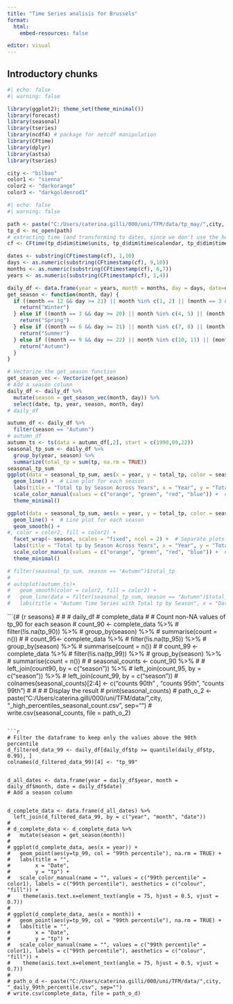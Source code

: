 ---
title: "Time Series analisis for Brussels"
format: 
  html:
    embed-resources: false

editor: visual
---

## Introductory chunks

```{r libraries}
#| echo: false
#| warning: false

library(ggplot2); theme_set(theme_minimal())
library(forecast)
library(seasonal)
library(tseries)
library(ncdf4) # package for netcdf manipulation
library(CFtime)
library(dplyr)
library(astsa)
library(tseries)
```

```{r edit}
city <- "bilbao"
color1 <- "sienna"
color2 <- "darkorange"
color3 <- "darkgoldenrod1"
```

```{r data-daily}
#| echo: false
#| warning: false

path <- paste("C:/Users/caterina.gilli/000/uni/TFM/data/tp_may/",city, "/tp_", city, "_sum.nc", sep="")
tp_d <- nc_open(path)
# extracting time (and transforming to dates, since we don't use the hours)
cf <- CFtime(tp_d$dim$time$units, tp_d$dim$time$calendar, tp_d$dim$time$vals)

dates <- substring(CFtimestamp(cf), 1,10)
days <- as.numeric(substring(CFtimestamp(cf), 9,10))
months <- as.numeric(substring(CFtimestamp(cf), 6,7))
years <- as.numeric(substring(CFtimestamp(cf), 1,4))

daily_df <- data.frame(year = years, month = months, day = days, date=dates, tp = ncvar_get(tp_d, "tp"))
get_season <- function(month, day) {
  if ((month == 12 && day >= 21) || month %in% c(1, 2) || (month == 3 && day < 20)) {
    return("Winter")
  } else if ((month == 3 && day >= 20) || month %in% c(4, 5) || (month == 6 && day < 21)) {
    return("Spring")
  } else if ((month == 6 && day >= 21) || month %in% c(7, 8) || (month == 9 && day < 22)) {
    return("Summer")
  } else if ((month == 9 && day >= 22) || month %in% c(10, 11) || (month == 12 && day < 21)) {
    return("Autumn")
  }
}

# Vectorize the get_season function
get_season_vec <- Vectorize(get_season)
# Add a season column
daily_df <- daily_df %>%
  mutate(season = get_season_vec(month, day)) %>%
  select(date, tp, year, season, month, day)
# daily_df
```

```{r chunk-1}
autumn_df <- daily_df %>%
  filter(season == "Autumn")
# autumn_df
autumn_ts <- ts(data = autumn_df[,2], start = c(1990,09,22))
seasonal_tp_sum <- daily_df %>%
  group_by(year, season) %>%
  summarize(total_tp = sum(tp, na.rm = TRUE))
seasonal_tp_sum
ggplot(data = seasonal_tp_sum, aes(x = year, y = total_tp, color = season)) +
  geom_line() +  # Line plot for each season
  labs(title = "Total tp by Season Across Years", x = "Year", y = "Total tp") +
  scale_color_manual(values = c("orange", "green", "red", "blue")) +  # Custom color for each season
  theme_minimal()

ggplot(data = seasonal_tp_sum, aes(x = year, y = total_tp, color = season)) +
  geom_line() +  # Line plot for each season 
  geom_smooth() + 
#, color = color2, fill = color2) +
  facet_wrap(~ season, scales = "fixed", ncol = 2) +  # Separate plots for each season
  labs(title = "Total tp by Season Across Years", x = "Year", y = "Total tp") +
  scale_color_manual(values = c("orange", "green", "red", "blue")) +  # Custom color for each season
  theme_minimal()

# filter(seasonal_tp_sum, season == "Autumn")$total_tp
# 
# autoplot(autumn_ts)+ 
#   geom_smooth(color = color2, fill = color2) + 
#   geom_line(data = filter(seasonal_tp_sum, season == "Autumn")$total_tp, color = "red") +
#   labs(title = "Autumn Time Series with Total tp by Season", x = "Date", y = "tp") 
```

```{# {r seasons}
# 
# 
# daily_df
# complete_data
# # Count non-NA values of tp_90 for each season
# count_90 <- complete_data %>%
#   filter(!is.na(tp_90)) %>%
#   group_by(season) %>%
#   summarise(count = n())
# 
# count_95<- complete_data %>%
#   filter(!is.na(tp_95)) %>%
#   group_by(season) %>%
#   summarise(count = n())
# 
# count_99 <- complete_data %>%
#   filter(!is.na(tp_99)) %>%
#   group_by(season) %>%
#   summarise(count = n())
# 
# seasonal_counts <- count_90 %>%
#   # left_join(count90, by = c("season")) %>%
#   left_join(count_95, by = c("season")) %>%
#   left_join(count_99, by = c("season"))
# colnames(seasonal_counts)[2:4] <- c("counts 90th" , "counts 95th", "counts 99th")
# 
# 
# # Display the result
# print(seasonal_counts)
# path_o_2 <- paste("C:/Users/caterina.gilli/000/uni/TFM/data/",city, "_high_percentiles_seasonal_count.csv", sep="")
# write.csv(seasonal_counts, file = path_o_2)

```

```{r above-threshold-daily}
# Filter the dataframe to keep only the values above the 90th percentile
d_filtered_data_99 <- daily_df[daily_df$tp >= quantile(daily_df$tp, 0.99), ]
colnames(d_filtered_data_99)[4] <- "tp_99"


d_all_dates <- data.frame(year = daily_df$year, month = daily_df$month, date = daily_df$date)
# Add a season column


d_complete_data <- data.frame(d_all_dates) %>%
  left_join(d_filtered_data_99, by = c("year", "month", "date"))
# 
# d_complete_data <- d_complete_data %>%
#   mutate(season = get_season(month))
# 
# ggplot(d_complete_data, aes(x = year)) + 
#   geom_point(aes(y=tp_99, col = "99th percentile"), na.rm = TRUE) + 
#   labs(title = "",
#        x = "Date",
#        y = "tp") +
#   scale_color_manual(name = "", values = c("99th percentile" = color1), labels = c("99th percentile"), aesthetics = c("colour", "fill")) +
#    theme(axis.text.x=element_text(angle = 75, hjust = 0.5, vjust = 0.7))
# 
# ggplot(d_complete_data, aes(x = month)) + 
#   geom_point(aes(y=tp_99, col = "99th percentile"), na.rm = TRUE) +  
#   labs(title = "",
#        x = "Date",
#        y = "tp") +
#   scale_color_manual(name = "", values = c("99th percentile" = color1), labels = c("99th percentile"), aesthetics = c("colour", "fill")) +
#    theme(axis.text.x=element_text(angle = 75, hjust = 0.5, vjust = 0.7))
# 
# path_o_d <- paste("C:/Users/caterina.gilli/000/uni/TFM/data/",city, "_daily_99th_percentile.csv", sep="")
# write.csv(complete_data, file = path_o_d)

```
